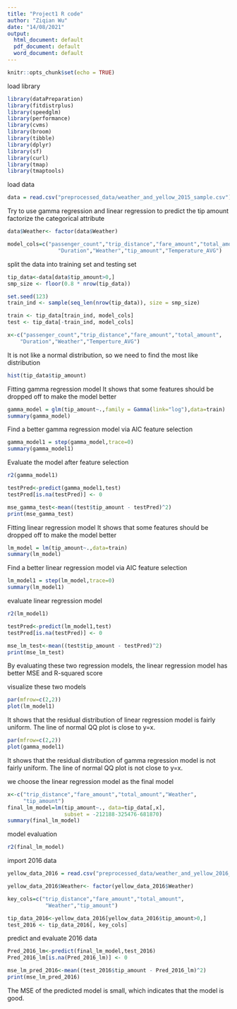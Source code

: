 ```yaml
---
title: "Project1 R code"
author: "Ziqian Wu"
date: "14/08/2021"
output:
  html_document: default
  pdf_document: default
  word_document: default
---
```


```r
knitr::opts_chunk$set(echo = TRUE)
```

load library
```r
library(dataPreparation)
library(fitdistrplus)
library(speedglm)
library(performance)
library(cvms)
library(broom)
library(tibble)
library(dplyr)
library(sf)
library(curl)
library(tmap)
library(tmaptools)
```

load data
```r
data = read.csv("preprocessed_data/weather_and_yellow_2015_sample.csv")
```


Try to use gamma regression and linear regression to predict the tip amount
factorize the categorical attribute
```r

data$Weather<- factor(data$Weather)

model_cols=c("passenger_count","trip_distance","fare_amount","total_amount",
                "Duration","Weather","tip_amount","Temperature_AVG")
```


split the data into training set and testing set

```r
tip_data<-data[data$tip_amount>0,]
smp_size <- floor(0.8 * nrow(tip_data))

set.seed(123)
train_ind <- sample(seq_len(nrow(tip_data)), size = smp_size)

train <- tip_data[train_ind, model_cols]
test <- tip_data[-train_ind, model_cols]

x<-c("passenger_count","trip_distance","fare_amount","total_amount",
    "Duration","Weather","Temperture_AVG")
```

It is not like a normal distribution, so we need to find the most like distribution
```r
hist(tip_data$tip_amount)
```




Fitting gamma regression model 
It shows that some features should be dropped off to make the model better
```r
gamma_model = glm(tip_amount~.,family = Gamma(link="log"),data=train)
summary(gamma_model)
```


Find a better gamma regression model via AIC feature selection
```r
gamma_model1 = step(gamma_model,trace=0)
summary(gamma_model1)
```

Evaluate the model after feature selection
```r
r2(gamma_model1)
```


```r
testPred<-predict(gamma_model1,test)
testPred[is.na(testPred)] <- 0

mse_gamma_test<-mean((test$tip_amount - testPred)^2)  
print(mse_gamma_test)

```

Fitting linear regression model 
It shows that some features should be dropped off to make the model better
```r
lm_model = lm(tip_amount~.,data=train)
summary(lm_model)
```

Find a better linear regression model via AIC feature selection
```r
lm_model1 = step(lm_model,trace=0)
summary(lm_model1)
```

evaluate linear regression model
```r
r2(lm_model1)
```


```r
testPred<-predict(lm_model1,test)
testPred[is.na(testPred)] <- 0

mse_lm_test<-mean((test$tip_amount - testPred)^2) 
print(mse_lm_test)

```

By evaluating these two regression models, the linear regression model has better
MSE and R-squared score

visualize these two models
```r
par(mfrow=c(2,2))
plot(lm_model1)
```
It shows that the residual distribution of linear regression model is fairly uniform.
The line of normal QQ plot is close to y=x.

```r
par(mfrow=c(2,2))
plot(gamma_model1)
```
It shows that the residual distribution of gamma regression model is not fairly uniform.
The line of normal QQ plot is not close to y=x.


we choose the linear regression model as the final model
```r
x<-c("trip_distance","fare_amount","total_amount","Weather",
     "tip_amount")
final_lm_model=lm(tip_amount~., data=tip_data[,x],
                  subset = -212188-325476-681870)
summary(final_lm_model)
```

model evaluation
```r
r2(final_lm_model)
```


import 2016 data
```r
yellow_data_2016 = read.csv("preprocessed_data/weather_and_yellow_2016_sample.csv")
```


```r
yellow_data_2016$Weather<- factor(yellow_data_2016$Weather)

key_cols=c("trip_distance","fare_amount","total_amount",
            "Weather","tip_amount")

tip_data_2016<-yellow_data_2016[yellow_data_2016$tip_amount>0,]
test_2016 <- tip_data_2016[, key_cols]
```

predict and evaluate 2016 data

```r
Pred_2016_lm<-predict(final_lm_model,test_2016)
Pred_2016_lm[is.na(Pred_2016_lm)] <- 0

mse_lm_pred_2016<-mean((test_2016$tip_amount - Pred_2016_lm)^2)  
print(mse_lm_pred_2016)
```

The MSE of the predicted model is small, which indicates that the model is good.

